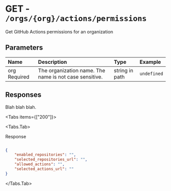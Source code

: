 
# GET - `/orgs/{org}/actions/permissions`

Get GitHub Actions permissions for an organization

## Parameters

| Name | Description | Type | Example |
| :---- | :---- | :---- | :---- |
| org <span class="bg-blue-100 text-blue-800 text-xs font-medium me-2 px-2.5 py-0.5 rounded dark:bg-blue-900 dark:text-blue-300">Required</span> | The organization name. The name is not case sensitive. | string in path | `undefined` |

## Responses

Blah blah blah.

<Tabs items={["200"]}>

<Tabs.Tab>

Response

```json

{
    "enabled_repositories": "",
    "selected_repositories_url": "",
    "allowed_actions": "",
    "selected_actions_url": ""
}

```

</Tabs.Tab>

</Tabs>